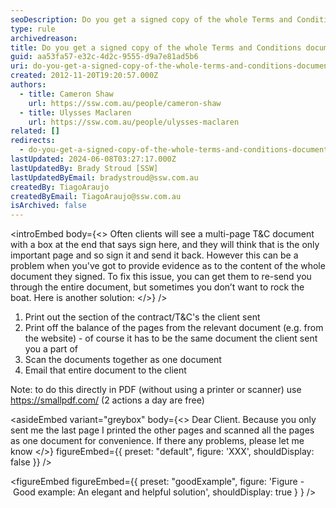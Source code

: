 ```yaml
---
seoDescription: Do you get a signed copy of the whole Terms and Conditions document, not just the last page?
type: rule
archivedreason:
title: Do you get a signed copy of the whole Terms and Conditions document (not just the last page)?
guid: aa53fa57-e32c-4d2c-9555-d9a7e81ad5b6
uri: do-you-get-a-signed-copy-of-the-whole-terms-and-conditions-document-not-just-the-last-page
created: 2012-11-20T19:20:57.000Z
authors:
  - title: Cameron Shaw
    url: https://ssw.com.au/people/cameron-shaw
  - title: Ulysses Maclaren
    url: https://ssw.com.au/people/ulysses-maclaren
related: []
redirects:
  - do-you-get-a-signed-copy-of-the-whole-terms-and-conditions-document-(not-just-the-last-page)
lastUpdated: 2024-06-08T03:27:17.000Z
lastUpdatedBy: Brady Stroud [SSW]
lastUpdatedByEmail: bradystroud@ssw.com.au
createdBy: TiagoAraujo
createdByEmail: TiagoAraujo@ssw.com.au
isArchived: false
---
```


<introEmbed
  body={<>
Often clients will see a multi-page T&C document with a box at the end that says sign here, and they will think that is the only important page and so sign it and send it back. However this can be a problem when you've got to provide evidence as to the content of the whole document they signed. To fix this issue, you can get them to re-send you through the entire document, but sometimes you don’t want to rock the boat. Here is another solution:
  </>}
/>
1. Print out the section of the contract/T&C's the client sent
2. Print off the balance of the pages from the relevant document (e.g. from the website) - of course it has to be the same document the client sent you a part of
3. Scan the documents together as one document
4. Email that entire document to the client

Note: to do this directly in PDF (without using a printer or scanner) use https://smallpdf.com/ (2 actions a day are free)

<asideEmbed
  variant="greybox"
  body={<>
    Dear Client.
Because you only sent me the last page I printed the other pages and scanned all the pages as one document for convenience. If there any problems, please let me know
  </>}
  figureEmbed={{
    preset: "default",
    figure: 'XXX',
    shouldDisplay: false
  }}
/>

<figureEmbed figureEmbed={{
  preset: "goodExample",
  figure: 'Figure - Good example: An elegant and helpful solution',
  shouldDisplay: true
} } />
